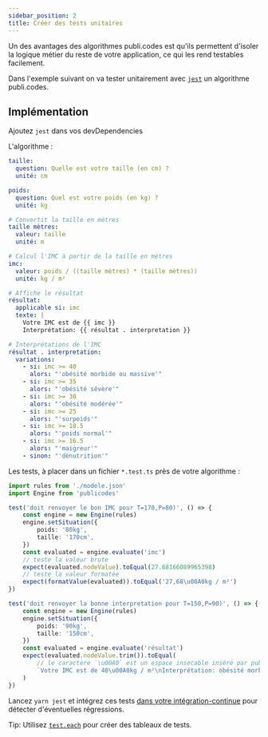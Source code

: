 ```yaml
---
sidebar_position: 2
title: Créer des tests unitaires
---
```


Un des avantages des algorithmes publi.codes est qu'ils permettent d'isoler la logique métier du reste de votre application, ce qui les rend testables facilement.

Dans l'exemple suivant on va tester unitairement avec [`jest`](https://jestjs.io/fr) un algorithme publi.codes.

## Implémentation

Ajoutez `jest` dans vos devDependencies

L'algorithme :

```yaml
taille:
  question: Quelle est votre taille (en cm) ?
  unité: cm

poids:
  question: Quel est votre poids (en kg) ?
  unité: kg

# Convertit la taille en mètres
taille mètres:
  valeur: taille
  unité: m

# Calcul l'IMC à partir de la taille en mètres
imc:
  valeur: poids / ((taille mètres) * (taille mètres))
  unité: kg / m²

# Affiche le résultat
résultat:
  applicable si: imc
  texte: |
    Votre IMC est de {{ imc }}
    Interprétation: {{ résultat . interpretation }}

# Interprétations de l'IMC
résultat . interpretation:
  variations:
    - si: imc >= 40
      alors: "'obésité morbide ou massive'"
    - si: imc >= 35
      alors: "'obésité sévère'"
    - si: imc >= 30
      alors: "'obésité modérée'"
    - si: imc >= 25
      alors: "'surpoids'"
    - si: imc >= 18.5
      alors: "'poids normal'"
    - si: imc >= 16.5
      alors: "'maigreur'"
    - sinon: "'dénutrition'"
```

Les tests, à placer dans un fichier `*.test.ts` près de votre algorithme :

```ts
import rules from './modele.json'
import Engine from 'publicodes'

test('doit renvoyer le bon IMC pour T=170,P=80)', () => {
	const engine = new Engine(rules)
	engine.setSituation({
		poids: '80kg',
		taille: '170cm',
	})
	const evaluated = engine.evaluate('imc')
	// teste la valeur brute
	expect(evaluated.nodeValue).toEqual(27.68166089965398)
	// teste la valeur formatée
	expect(formatValue(evaluated)).toEqual('27,68\u00A0kg / m²')
})

test('doit renvoyer la bonne interpretation pour T=150,P=90)', () => {
	const engine = new Engine(rules)
	engine.setSituation({
		poids: '90kg',
		taille: '150cm',
	})
	const evaluated = engine.evaluate('résultat')
	expect(evaluated.nodeValue.trim()).toEqual(
		// le caractère `\u00A0` est un espace insecable inséré par publi.codes lors du formatage d'unité
		`Votre IMC est de 40\u00A0kg / m²\nInterprétation: obésité morbide ou massive`,
	)
})
```

Lancez `yarn jest` et intégrez ces tests [dans votre intégration-continue](https://github.com/publicodes/publicodes/blob/3161e4017970a77f8a793fc0bb614643b28b758e/.github/workflows/test.yaml#L12) pour détecter d'éventuelles régressions.

Tip: Utilisez [`test.each`](https://jestjs.io/fr/docs/api#testeachtablename-fn-timeout) pour créer des tableaux de tests.
